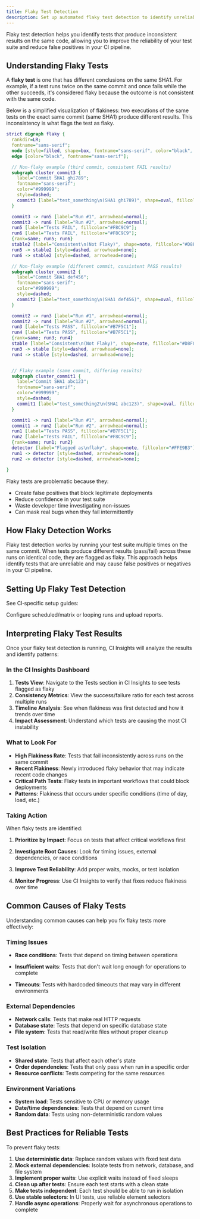 ```yaml
---
title: Flaky Test Detection
description: Set up automated flaky test detection to identify unreliable tests in your CI pipeline and improve test suite reliability.
---
```



Flaky test detection helps you identify tests that produce inconsistent results
on the same code, allowing you to improve the reliability of your test suite
and reduce false positives in your CI pipeline.

## Understanding Flaky Tests

A **flaky test** is one that has different conclusions on the same SHA1. For
example, if a test runs twice on the same commit and once fails while the other
succeeds, it's considered flaky because the outcome is not consistent with the
same code.

Below is a simplified visualization of flakiness: two executions of the same
tests on the exact same commit (same SHA1) produce different results. This
inconsistency is what flags the test as flaky.

```dot class="graph"
strict digraph flaky {
  rankdir=LR;
  fontname="sans-serif";
  node [style=filled, shape=box, fontname="sans-serif", color="black", fontcolor="black"];
  edge [color="black", fontname="sans-serif"];

  // Non-flaky example (third commit, consistent FAIL results)
  subgraph cluster_commit3 {
    label="Commit SHA1 ghi789";
    fontname="sans-serif";
    color="#999999";
    style=dashed;
    commit3 [label="test_something\n(SHA1 ghi789)", shape=oval, fillcolor="#C9E7F8"];
  }

  commit3 -> run5 [label="Run #1", arrowhead=normal];
  commit3 -> run6 [label="Run #2", arrowhead=normal];
  run5 [label="Tests FAIL", fillcolor="#F8C9C9"];
  run6 [label="Tests FAIL", fillcolor="#F8C9C9"];
  {rank=same; run5; run6}
  stable2 [label="Consistent\n(Not Flaky)", shape=note, fillcolor="#D8F0FF"];
  run5 -> stable2 [style=dashed, arrowhead=none];
  run6 -> stable2 [style=dashed, arrowhead=none];

  // Non-flaky example (different commit, consistent PASS results)
  subgraph cluster_commit2 {
    label="Commit SHA1 def456";
    fontname="sans-serif";
    color="#999999";
    style=dashed;
    commit2 [label="test_something\n(SHA1 def456)", shape=oval, fillcolor="#C9E7F8"];
  }

  commit2 -> run3 [label="Run #1", arrowhead=normal];
  commit2 -> run4 [label="Run #2", arrowhead=normal];
  run3 [label="Tests PASS", fillcolor="#B7F5C1"];
  run4 [label="Tests PASS", fillcolor="#B7F5C1"];
  {rank=same; run3; run4}
  stable [label="Consistent\n(Not Flaky)", shape=note, fillcolor="#D8F0FF"];
  run3 -> stable [style=dashed, arrowhead=none];
  run4 -> stable [style=dashed, arrowhead=none];


  // Flaky example (same commit, differing results)
  subgraph cluster_commit1 {
    label="Commit SHA1 abc123";
    fontname="sans-serif";
    color="#999999";
    style=dashed;
    commit1 [label="test_something2\n(SHA1 abc123)", shape=oval, fillcolor="#C9E7F8"];
  }

  commit1 -> run1 [label="Run #1", arrowhead=normal];
  commit1 -> run2 [label="Run #2", arrowhead=normal];
  run1 [label="Tests PASS", fillcolor="#B7F5C1"];
  run2 [label="Tests FAIL", fillcolor="#F8C9C9"];
  {rank=same; run1; run2}
  detector [label="Flagged as\nflaky", shape=note, fillcolor="#FFE9B3"];
  run1 -> detector [style=dashed, arrowhead=none];
  run2 -> detector [style=dashed, arrowhead=none];

}
```

Flaky tests are problematic because they:

- Create false positives that block legitimate deployments
- Reduce confidence in your test suite
- Waste developer time investigating non-issues
- Can mask real bugs when they fail intermittently

## How Flaky Detection Works

Flaky test detection works by running your test suite multiple times on the
same commit. When tests produce different results (pass/fail) across these runs
on identical code, they are flagged as flaky. This approach helps identify
tests that are unreliable and may cause false positives or negatives in your CI
pipeline.

## Setting Up Flaky Test Detection

See CI‑specific setup guides:

<DocsetGrid>
  <Docset title="GitHub Actions"
          path="/ci-insights/setup/github-actions#setting-up-flaky-test-detection" icon={SiGithubactions}>
    Configure scheduled/matrix or looping runs and upload reports.
  </Docset>
</DocsetGrid>

## Interpreting Flaky Test Results

Once your flaky test detection is running, CI Insights will analyze the results
and identify patterns:

### In the CI Insights Dashboard

1. **Tests View**: Navigate to the Tests section in CI Insights to see tests flagged as flaky
2. **Consistency Metrics**: View the success/failure ratio for each test across multiple runs
3. **Timeline Analysis**: See when flakiness was first detected and how it trends over time
4. **Impact Assessment**: Understand which tests are causing the most CI instability

### What to Look For

- **High Flakiness Rate**: Tests that fail inconsistently across runs on the same commit
- **Recent Flakiness**: Newly introduced flaky behavior that may indicate recent code changes
- **Critical Path Tests**: Flaky tests in important workflows that could block deployments
- **Patterns**: Flakiness that occurs under specific conditions (time of day, load, etc.)

### Taking Action

When flaky tests are identified:

1. **Prioritize by Impact**: Focus on tests that affect critical workflows
   first

2. **Investigate Root Causes**: Look for timing issues, external dependencies,
   or race conditions

3. **Improve Test Reliability**: Add proper waits, mocks, or test isolation

4. **Monitor Progress**: Use CI Insights to verify that fixes reduce flakiness
   over time

## Common Causes of Flaky Tests

Understanding common causes can help you fix flaky tests more effectively:

### Timing Issues

- **Race conditions**: Tests that depend on timing between operations

- **Insufficient waits**: Tests that don't wait long enough for operations to
  complete

- **Timeouts**: Tests with hardcoded timeouts that may vary in different
  environments

### External Dependencies

- **Network calls**: Tests that make real HTTP requests
- **Database state**: Tests that depend on specific database state
- **File system**: Tests that read/write files without proper cleanup

### Test Isolation

- **Shared state**: Tests that affect each other's state
- **Order dependencies**: Tests that only pass when run in a specific order
- **Resource conflicts**: Tests competing for the same resources

### Environment Variations

- **System load**: Tests sensitive to CPU or memory usage
- **Date/time dependencies**: Tests that depend on current time
- **Random data**: Tests using non-deterministic random values

## Best Practices for Reliable Tests

To prevent flaky tests:

1. **Use deterministic data**: Replace random values with fixed test data
2. **Mock external dependencies**: Isolate tests from network, database, and file system
3. **Implement proper waits**: Use explicit waits instead of fixed sleeps
4. **Clean up after tests**: Ensure each test starts with a clean state
5. **Make tests independent**: Each test should be able to run in isolation
6. **Use stable selectors**: In UI tests, use reliable element selectors
7. **Handle async operations**: Properly wait for asynchronous operations to complete
